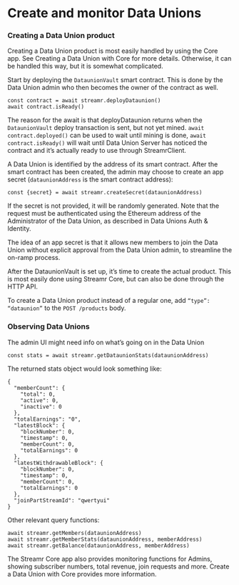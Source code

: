 

# Create and monitor Data Unions

### Creating a Data Union product

Creating a Data Union product is most easily handled by using the Core app. See <Link to={links.docs.dataUnions.dataUnionsInCore}>Creating a Data Union with Core</Link> for more details. Otherwise, it can be handled this way, but it is somewhat complicated.

Start by deploying the `DataunionVault` smart contract. This is done by the Data Union admin who then becomes the owner of the contract as well.

```
const contract = await streamr.deployDataunion()
await contract.isReady()
```

The reason for the await is that deployDataunion returns when the `DataunionVault` deploy transaction is sent, but not yet mined. `await contract.deployed()` can be used to wait until mining is done, `await contract.isReady()` will wait until Data Union Server has noticed the contract and it’s actually ready to use through StreamrClient.

A Data Union is identified by the address of its smart contract. After the smart contract has been created, the admin may choose to create an app secret (`dataunionAddress` is the smart contract address):

```
const {secret} = await streamr.createSecret(dataunionAddress)
```

If the secret is not provided, it will be randomly generated. Note that the request must be authenticated using the Ethereum address of the Administrator of the Data Union, as described in <Link to={links.docs.dataUnions.authAndIdentity}>Data Unions Auth & Identity</Link>.

The idea of an app secret is that it allows new members to join the Data Union without explicit approval from the Data Union admin, to streamline the on-ramp process.

After the DataunionVault is set up, it’s time to create the actual product. This is most easily done using Streamr Core, but can also be done through the <Link to={links.docs.api.root}>HTTP API</Link>.

To create a Data Union product instead of a regular one, add `“type”: “dataunion”` to the `POST /products` body.

### Observing Data Unions

The admin UI might need info on what’s going on in the Data Union

```
const stats = await streamr.getDataunionStats(dataunionAddress)
```

The returned stats object would look something like:

```
{
  "memberCount": {
    "total": 0,
    "active": 0,
    "inactive": 0
  },
  "totalEarnings": "0",
  "latestBlock": {
    "blockNumber": 0,
    "timestamp": 0,
    "memberCount": 0,
    "totalEarnings": 0
  },
  "latestWithdrawableBlock": {
    "blockNumber": 0,
    "timestamp": 0,
    "memberCount": 0,
    "totalEarnings": 0
  },
  "joinPartStreamId": "qwertyui"
}
```

Other relevant query functions:

```
await streamr.getMembers(dataunionAddress)
await streamr.getMemberStats(dataunionAddress, memberAddress)
await streamr.getBalance(dataunionAddress, memberAddress)
```

The Streamr Core app also provides monitoring functions for Admins, showing subscriber numbers, total revenue, join requests and more. <Link to={links.docs.dataUnions.dataUnionsInCore}>Create a Data Union with Core</Link> provides more information.
